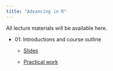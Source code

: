 ```yaml
---
title: "Advancing in R"
---
```


<script type="text/javascript" src="http://cdn.mathjax.org/mathjax/latest/MathJax.js?config=TeX-AMS-MML_HTMLorMML"></script>

All lecture materials will be available here.

- 01: Introductions and course outline
    - [Slides](slides/Intro_02.html)

    - [Practical work](https://ueabio.github.io/physalia-R-course-2023/introduction-to-r-and-rstudio.html)





    

